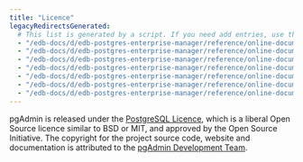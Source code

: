 ```yaml
---
title: "Licence"
legacyRedirectsGenerated:
  # This list is generated by a script. If you need add entries, use the `legacyRedirects` key.
  - "/edb-docs/d/edb-postgres-enterprise-manager/reference/online-documentation/7.12/licence.html"
  - "/edb-docs/d/edb-postgres-enterprise-manager/reference/online-documentation/7.14/licence.html"
  - "/edb-docs/d/edb-postgres-enterprise-manager/reference/online-documentation/7.15/licence.html"
  - "/edb-docs/d/edb-postgres-enterprise-manager/reference/online-documentation/7.16/licence.html"
  - "/edb-docs/d/edb-postgres-enterprise-manager/reference/online-documentation/7.6/licence.html"
  - "/edb-docs/d/edb-postgres-enterprise-manager/reference/online-documentation/7.7/licence.html"
  - "/edb-docs/d/edb-postgres-enterprise-manager/reference/online-documentation/7.8/licence.html"
---
```


<div id="licence" class="registered_link"></div>

pgAdmin is released under the [PostgreSQL Licence](http://www.postgresql.org/about/licence), which is a liberal Open Source licence similar to BSD or MIT, and approved by the Open Source Initiative. The copyright for the project source code, website and documentation is attributed to the [pgAdmin Development Team](https://www.pgadmin.org/development/team.php).
